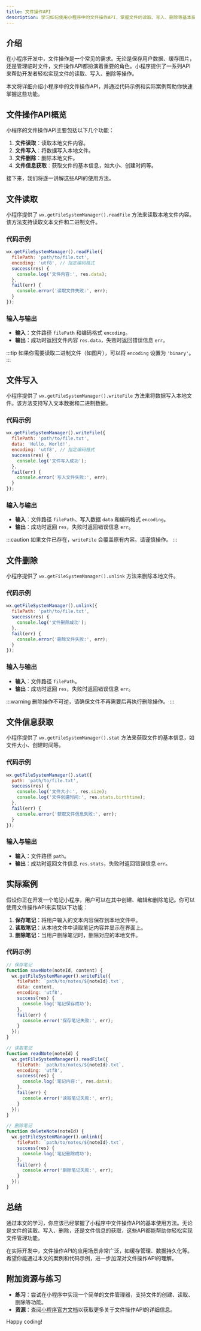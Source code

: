 ```yaml
---
title: 文件操作API
description: 学习如何使用小程序中的文件操作API，掌握文件的读取、写入、删除等基本操作，并通过实际案例加深理解。
---
```


## 介绍

在小程序开发中，文件操作是一个常见的需求。无论是保存用户数据、缓存图片，还是管理临时文件，文件操作API都扮演着重要的角色。小程序提供了一系列API来帮助开发者轻松实现文件的读取、写入、删除等操作。

本文将详细介绍小程序中的文件操作API，并通过代码示例和实际案例帮助你快速掌握这些功能。

## 文件操作API概览

小程序的文件操作API主要包括以下几个功能：

1. **文件读取**：读取本地文件内容。
2. **文件写入**：将数据写入本地文件。
3. **文件删除**：删除本地文件。
4. **文件信息获取**：获取文件的基本信息，如大小、创建时间等。

接下来，我们将逐一讲解这些API的使用方法。

## 文件读取

小程序提供了 `wx.getFileSystemManager().readFile` 方法来读取本地文件内容。该方法支持读取文本文件和二进制文件。

### 代码示例

```javascript
wx.getFileSystemManager().readFile({
  filePath: 'path/to/file.txt',
  encoding: 'utf8', // 指定编码格式
  success(res) {
    console.log('文件内容:', res.data);
  },
  fail(err) {
    console.error('读取文件失败:', err);
  }
});
```

### 输入与输出

- **输入**：文件路径 `filePath` 和编码格式 `encoding`。
- **输出**：成功时返回文件内容 `res.data`，失败时返回错误信息 `err`。

:::tip
如果你需要读取二进制文件（如图片），可以将 `encoding` 设置为 `'binary'`。
:::

## 文件写入

小程序提供了 `wx.getFileSystemManager().writeFile` 方法来将数据写入本地文件。该方法支持写入文本数据和二进制数据。

### 代码示例

```javascript
wx.getFileSystemManager().writeFile({
  filePath: 'path/to/file.txt',
  data: 'Hello, World!',
  encoding: 'utf8', // 指定编码格式
  success(res) {
    console.log('文件写入成功');
  },
  fail(err) {
    console.error('写入文件失败:', err);
  }
});
```

### 输入与输出

- **输入**：文件路径 `filePath`、写入数据 `data` 和编码格式 `encoding`。
- **输出**：成功时返回 `res`，失败时返回错误信息 `err`。

:::caution
如果文件已存在，`writeFile` 会覆盖原有内容。请谨慎操作。
:::

## 文件删除

小程序提供了 `wx.getFileSystemManager().unlink` 方法来删除本地文件。

### 代码示例

```javascript
wx.getFileSystemManager().unlink({
  filePath: 'path/to/file.txt',
  success(res) {
    console.log('文件删除成功');
  },
  fail(err) {
    console.error('删除文件失败:', err);
  }
});
```

### 输入与输出

- **输入**：文件路径 `filePath`。
- **输出**：成功时返回 `res`，失败时返回错误信息 `err`。

:::warning
删除操作不可逆，请确保文件不再需要后再执行删除操作。
:::

## 文件信息获取

小程序提供了 `wx.getFileSystemManager().stat` 方法来获取文件的基本信息，如文件大小、创建时间等。

### 代码示例

```javascript
wx.getFileSystemManager().stat({
  path: 'path/to/file.txt',
  success(res) {
    console.log('文件大小:', res.size);
    console.log('文件创建时间:', res.stats.birthtime);
  },
  fail(err) {
    console.error('获取文件信息失败:', err);
  }
});
```

### 输入与输出

- **输入**：文件路径 `path`。
- **输出**：成功时返回文件信息 `res.stats`，失败时返回错误信息 `err`。

## 实际案例

假设你正在开发一个笔记小程序，用户可以在其中创建、编辑和删除笔记。你可以使用文件操作API来实现以下功能：

1. **保存笔记**：将用户输入的文本内容保存到本地文件中。
2. **读取笔记**：从本地文件中读取笔记内容并显示在界面上。
3. **删除笔记**：当用户删除笔记时，删除对应的本地文件。

### 代码示例

```javascript
// 保存笔记
function saveNote(noteId, content) {
  wx.getFileSystemManager().writeFile({
    filePath: `path/to/notes/${noteId}.txt`,
    data: content,
    encoding: 'utf8',
    success(res) {
      console.log('笔记保存成功');
    },
    fail(err) {
      console.error('保存笔记失败:', err);
    }
  });
}

// 读取笔记
function readNote(noteId) {
  wx.getFileSystemManager().readFile({
    filePath: `path/to/notes/${noteId}.txt`,
    encoding: 'utf8',
    success(res) {
      console.log('笔记内容:', res.data);
    },
    fail(err) {
      console.error('读取笔记失败:', err);
    }
  });
}

// 删除笔记
function deleteNote(noteId) {
  wx.getFileSystemManager().unlink({
    filePath: `path/to/notes/${noteId}.txt`,
    success(res) {
      console.log('笔记删除成功');
    },
    fail(err) {
      console.error('删除笔记失败:', err);
    }
  });
}
```

## 总结

通过本文的学习，你应该已经掌握了小程序中文件操作API的基本使用方法。无论是文件的读取、写入、删除，还是文件信息的获取，这些API都能帮助你轻松实现文件管理功能。

在实际开发中，文件操作API的应用场景非常广泛，如缓存管理、数据持久化等。希望你能通过本文的案例和代码示例，进一步加深对文件操作API的理解。

## 附加资源与练习

- **练习**：尝试在小程序中实现一个简单的文件管理器，支持文件的创建、读取、删除等功能。
- **资源**：查阅[小程序官方文档](https://developers.weixin.qq.com/miniprogram/dev/api/file/wx.getFileSystemManager.html)以获取更多关于文件操作API的详细信息。

Happy coding!